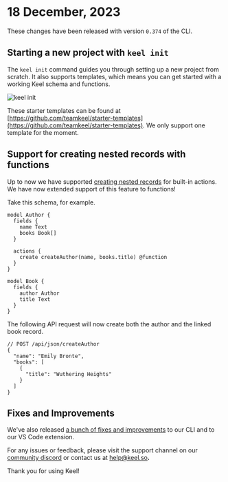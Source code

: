 
# 18 December, 2023

These changes have been released with version `0.374` of the CLI.

## Starting a new project with `keel init`

The `keel init` command guides you through setting up a new project from scratch. It also supports templates, which means you can get started with a working Keel schema and functions. 

![keel init](/release-notes/0-374-keel-init.gif)

These starter templates can be found at [https://github.com/teamkeel/starter-templates](https://github.com/teamkeel/starter-templates). We only support one template for the moment.

## Support for creating nested records with functions

Up to now we have supported [creating nested records](/actions#creating-nested-records) for built-in actions. We have now extended support of this feature to functions!

Take this schema, for example.

```keel
model Author {
  fields {
    name Text
    books Book[]
  }

  actions {
    create createAuthor(name, books.title) @function
  }
}

model Book {
  fields {
    author Author
    title Text
  }
}
```

The following API request will now create both the author and the linked book record.

```jsonc
// POST /api/json/createAuthor
{
  "name": "Emily Bronte",
  "books": [
    {
      "title": "Wuthering Heights"
    }
  ]
}
```

## Fixes and Improvements

We've also released [a bunch of fixes and improvements](https://github.com/teamkeel/keel/releases/tag/v0.374.0) to our CLI and to our VS Code extension. 

For any issues or feedback, please visit the support channel on our [community discord](https://keel.so/discord) or contact us at [help@keel.so](mailto:help@keel.so)**.**

Thank you for using Keel!